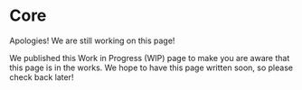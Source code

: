 
# Core

Apologies! We are still working on this page!

We published this Work in Progress (WIP) page to make you are aware that this page is in the works. We hope to have this page written soon, so please check back later!